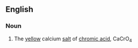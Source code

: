 ==English==

===Noun===
{{en-noun|head=[[calcium]] [[chromate]]|-}}

# {{context|inorganic compound}} The [[yellow]] calcium [[salt]] of [[chromic acid]], CaCrO<sub>4</sub>